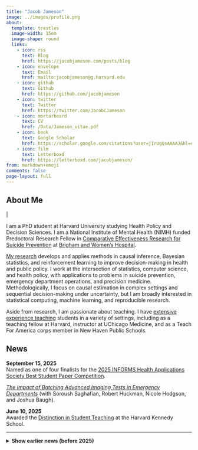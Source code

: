 ```yaml
---
title: "Jacob Jameson"
image: ../images/profile.png
about:
  template: trestles
  image-width: 15em
  image-shape: round
  links:
    - icon: rss
      text: Blog
      href: https://jacobjameson.com/posts/blog
    - icon: envelope
      text: Email
      href: mailto:jacobjameson@g.harvard.edu
    - icon: github
      text: Github
      href: https://github.com/jacobjameson
    - icon: twitter
      text: Twitter
      href: https://twitter.com/JacobCJameson
    - icon: mortarboard
      text: CV
      href: /Data/Jameson_vitae.pdf
    - icon: book
      text: Google Scholar
      href: https://scholar.google.com/citations?user=jIrUgQsAAAAJ&hl=en
    - icon: film
      text: Letterboxd
      href: https://letterboxd.com/jacobjameson/
from: markdown+emoji
comments: false
page-layout: full
---
```


## About Me

<div class="flex">
<p class="header-sub-title" id="word"></p>
<p class="header-sub-title blink">|</p>
</div>

I am a PhD student at Harvard University studying Health Policy and Decision Sciences. I am a National Institute of Mental Health (NIMH) funded Predoctoral Research Fellow in [Comparative Effectiveness Research for Suicide Prevention](https://causalab.sph.harvard.edu/suicideprevention/) at [Brigham and Women's Hospital](https://www.brighamandwomens.org).

[My research](research.qmd) develops and applies methods in causal inference, Bayesian statistics, and reinforcement learning to improve decision-making in health and public policy. I work at the intersection of statistics, computer science, and health policy, with applications to problems in suicide prevention, emergency department operations, and precision medicine. Methodologically, I focus on causal estimation in complex settings and sequential decision-making under uncertainty, but I am broadly interested in statistical computing, machine learning, and reproducible research.

Aside from research, I am passionate about teaching. I have [extensive experience teaching](teaching.qmd) students in a variety of settings, including as a teaching fellow at Harvard, instructor at UChicago Medicine, and as a Teach For America corps member in New Haven Public Schools. 

## News

<div class="news-block">
**September 15, 2025**  
Named as one of four finalists for the [2025 INFORMS Health Applications Society Best Student Paper Competition](https://connect.informs.org/discussion/finalists-of-the-2025-informs-has-best-student-paper-competition).  

[*The Impact of Batching Advanced Imaging Tests in Emergency Departments*](https://papers.ssrn.com/sol3/papers.cfm?abstract_id=5193207) (with Soroush Saghafian, Robert Huckman, Nicole Hodgson, and Joshua Baugh).
</div>

<div class="news-block">
**June 10, 2025**  
Awarded the [Distinction in Student Teaching](/Data/Distinction Award 2025.pdf) at the Harvard Kennedy School.
</div>


---

<details>
<summary><strong>Show earlier news (before 2025)</strong></summary>

<div class="news-block">
**May 23, 2024**  
Awarded the [Distinction in Student Teaching](/Data/Distinction Award 2024.pdf) at the Harvard Kennedy School.
</div>

<div class="news-block">
**May 22, 2024**  
Awarded the [Dean’s Award for Excellence in Student Teaching](https://www.hks.harvard.edu/more/about/leadership-administration/academic-deans-office/slate/research-and-innovation/making/teaching#recipients) at the Harvard Kennedy School.  

[*Jameson Wins Student Teaching Awards*](https://chds.hsph.harvard.edu/jameson-wins-student-teaching-award/)
</div>


<div class="news-block">
**May 18, 2024**  
Awarded National Institute of Mental Health-Harvard T.H. Chan School of Public Health [T32 Predoctoral Fellowship in Comparative Effectiveness Research for Suicide Risk Prevention](https://causalab.sph.harvard.edu/suicideprevention/).
</div>

<div class="news-block">
**February 15, 2024**  
Selected to be a [Center for Health Decision Science Educational Innovation Scholar](https://chds.hsph.harvard.edu/chds-welcomes-new-educational-innovation-scholar/).
</div>

<div class="news-block">
**February 8, 2024**  
Awarded the [2024 Howard Raiffa Award](https://chds.hsph.harvard.edu/2024-raiffa-fund-awards/) by the Harvard Center for Risk Analysis.
</div>

<div class="news-block">
**September 9, 2023**  
Named as one of four finalists for the [INFORMS Public Sector Operations Research Best Video Award](https://connect.informs.org/discussion/psor-best-paper-and-best-video-competition-results).  

[*Improving Emergency Department Flow*](https://www.youtube.com/watch?v=do6j8G9qUoM) (with Soroush Saghafian and Nicole Hodgson).
</div>

<div class="news-block">
**January 9, 2023**  
Awarded the [2023 Howard Raiffa Award](https://chds.hsph.harvard.edu/jameson-receives-raiffa-award/).
</div>

</details>



<script>
const words = ["Data scientist  ", "Teacher  ", "Health policy researcher  ", "Decision scientist  "];
let i = 0;
let timer;

function typingEffect() {
let word = words[i].split("");
var loopTyping = function() {
if (word.length > 0) {
document.getElementById('word').innerHTML += word.shift();
} else {
deletingEffect();
return false;
};
timer = setTimeout(loopTyping, 100);
};
loopTyping();
};

function deletingEffect() {
let word = words[i].split("");
var loopDeleting = function() {
if (word.length > 0) {
word.pop();
document.getElementById('word').innerHTML = word.join("");
} else {
if (words.length > (i + 1)) {
i++;
} else {
i = 0;
};
typingEffect();
return false;
};
timer = setTimeout(loopDeleting, 80);
};
loopDeleting();
};

typingEffect();

</script>


